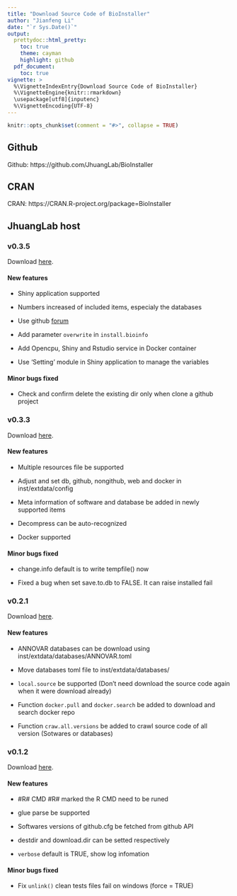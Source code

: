 ```yaml
---
title: "Download Source Code of BioInstaller"
author: "Jianfeng Li"
date: "`r Sys.Date()`"
output:
  prettydoc::html_pretty:
    toc: true
    theme: cayman
    highlight: github
  pdf_document:
    toc: true
vignette: >
  %\VignetteIndexEntry{Download Source Code of BioInstaller}
  %\VignetteEngine{knitr::rmarkdown}
  \usepackage[utf8]{inputenc}
  %\VignetteEncoding{UTF-8}
---
```


```r
knitr::opts_chunk$set(comment = "#>", collapse = TRUE)
```

## Github

Github: https://github.com/JhuangLab/BioInstaller

## CRAN

CRAN: https://CRAN.R-project.org/package=BioInstaller

## JhuangLab host

### v0.3.5

Download [here](http://bioinfo.rjh.com.cn/download/bioinstaller/bioinstaller/v0.3.5.tar.gz).

#### New features

* Shiny application supported

* Numbers increased of included items, especialy the databases

* Use github [forum](https://github.com/JhuangLab/BioInstaller/issues)

* Add parameter `overwrite` in `install.bioinfo`

* Add Opencpu, Shiny and Rstudio service in Docker container

* Use 'Setting' module in Shiny application to manage the variables

#### Minor bugs fixed

* Check and confirm delete the existing dir only when clone a github project

### v0.3.3

Download [here](http://bioinfo.rjh.com.cn/download/bioinstaller/bioinstaller/v0.3.3.tar.gz).

#### New features

* Multiple resources file be supported

* Adjust and set db, github, nongithub, web and docker in inst/extdata/config

* Meta information of software and database be added in newly supported items

* Decompress can be auto-recognized

* Docker supported

#### Minor bugs fixed

* change.info default is to write tempfile() now

* Fixed a bug when set save.to.db to FALSE. It can raise installed fail

### v0.2.1

Download [here](http://bioinfo.rjh.com.cn/download/bioinstaller/bioinstaller/v0.2.1.tar.gz).

#### New features

* ANNOVAR databases can be download using inst/extdata/databases/ANNOVAR.toml

* Move databases toml file to inst/extdata/databases/

* `local.source` be supported (Don't need download the source code again when it were download already)

* Function `docker.pull` and `docker.search` be added to download and search docker repo

* Function `craw.all.versions` be added to crawl source code of all version (Sotwares or databases)

### v0.1.2

Download [here](http://bioinfo.rjh.com.cn/download/bioinstaller/bioinstaller/v0.1.2.tar.gz).

#### New features

* #R# CMD #R# marked the R CMD need to be runed

* glue parse be supported

* Softwares versions of github.cfg be fetched from github API

* destdir and download.dir can be setted respectively

* `verbose` default is TRUE, show log infomation

#### Minor bugs fixed

* Fix `unlink()` clean tests files fail on windows (force = TRUE)
